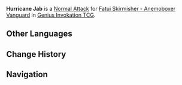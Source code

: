 {{Genius Invokation TCG Skill Infobox
|title      = Hurricane Jab
|image      = Hurricane Jab Character Card Skill.png
|type       = Normal Attack
|character  = Fatui Skirmisher - Anemoboxer Vanguard
|element    = Anemo
|matching   = 1
|unaligned  = 2
|effect     = Deals 2 {{Color|Physical DMG}}.
|order      = 1
}}
'''Hurricane Jab''' is a [[Character Card Normal Attack|Normal Attack]] for [[Fatui Skirmisher - Anemoboxer Vanguard (Character Card)|Fatui Skirmisher - Anemoboxer Vanguard]] in [[Genius Invokation TCG]].

==Other Languages==
{{Other Languages
|en      = Hurricane Jab
|zhs     = 疾风刺拳
|zhs_rm  = Jífēng Cìquán
|zht     = 疾風刺拳
|zht_rm  = Jífēng Cìquán
|zh_tl   = Gale Jab
|ja      = 疾風ジャブ
|ja_rm   = Shippuu Jabu{{Assumed}}
|ja_tl   = Gale Jab
|ko      = 질풍 잽
|ko_rm   = Jilpung Jaep
|ko_tl   = Gale Jab
|es      = Gancho huracanado
|es_tl   = Hurricane Hook
|fr      = Frappe d'ouragan
|fr_tl   = Hurricane Strike
|ru      = Ураганный удар
|ru_tl   = Hurricane Hit
|th      = Hurricane Jab
|vi      = Cú Đấm Gió
|vi_tl   = 
|de      = Böenschlag
|de_tl   = Gale Punch
|id      = Hurricane Jab
|pt      = Soco dos Ventos
|pt_tl   = 
|tr      = Deli Rüzgar Yumruğu
|tr_tl   = 
|it      = Raffica sferzante
|it_tl   = Scathing Gust
}}

==Change History==
{{Change History|3.3}}

==Navigation==
{{Genius Invokation TCG Skill Navbox|Fatui Skirmisher - Anemoboxer Vanguard}}